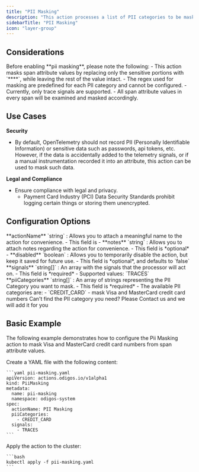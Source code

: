 ```yaml
---
title: "PII Masking"
description: "This action processes a list of PII categories to be masked from the traces."
sidebarTitle: "PII Masking"
icon: "layer-group"
---
```



## Considerations

<Warning>
  Before enabling **pii masking**, please note the following:
  - This action masks span attribute values by replacing only the sensitive portions with `****`, while leaving the rest of the value intact.
  - The regex used for masking are predefined for each PII category and cannot be configured.
  - Currently, only trace signals are supported.
  - All span attribute values in every span will be examined and masked accordingly.
</Warning>

## Use Cases

**Security**

- By default, OpenTelemetry should not record PII (Personally Identifiable Information) or sensitive data such as passwords, api tokens, etc. However, if the data is accidentally added to the telemetry signals, or if a manual instrumentation recorded it into an attribute, this action can be used to mask such data.

**Legal and Compliance**

- Ensure compliance with legal and privacy.
    - Payment Card Industry (PCI) Data Security Standards prohibit logging certain things or storing them unencrypted.

## Configuration Options

<AccordionGroup>
  <Accordion title="actionName">
    **actionName** `string` : Allows you to attach a meaningful name to the action for convenience.
    - This field is
    - <AssumeNoMeaning />
  </Accordion>
  <Accordion title="notes">
    **notes** `string` : Allows you to attach notes regarding the action for convenience.
    - This field is *optional*
    - <AssumeNoMeaning />
  </Accordion>
  <Accordion title="disabled">
    **disabled** `boolean` : Allows you to temporarily disable the action, but keep it saved for future use.
    - This field is *optional*, and defaults to `false`
  </Accordion>
  <Accordion title="signals *">
    **signals** `string[]` : An array with the signals that the processor will act on.
    - This field is *required*
    - Supported values: `TRACES`
  </Accordion>
  <Accordion title="piiCategories *">
    **piiCategories** `string[]` : An array of strings representing the PII Category you want to mask.
    - This field is *required*
    - The available PII categories are:
      - `CREDIT_CARD` - mask Visa and MasterCard credit card numbers
    <Note>
      Can't find the PII category you need? Please Contact us and we will add it for you
    </Note>
  </Accordion>
</AccordionGroup>

## Basic Example

The following example demonstrates how to configure the Pii Masking action to mask Visa and MasterCard credit card numbers from span attribute values.

<Steps>
  <Step>
    Create a YAML file with the following content:

    ```yaml pii-masking.yaml
    apiVersion: actions.odigos.io/v1alpha1
    kind: PiiMasking
    metadata:
      name: pii-masking
      namespace: odigos-system
    spec:
      actionName: PII Masking
      piiCategories:
        - CREDIT_CARD
      signals:
        - TRACES
    ```
  </Step>
  <Step>
    Apply the action to the cluster:

    ```bash
    kubectl apply -f pii-masking.yaml
    ```
  </Step>
</Steps>
